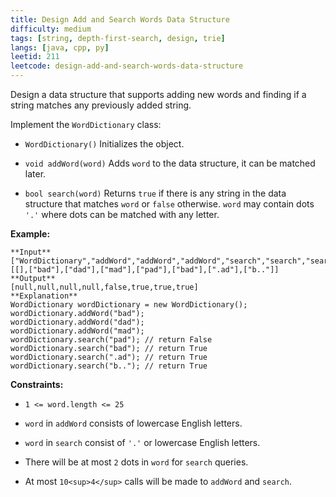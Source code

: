 ```yaml
---
title: Design Add and Search Words Data Structure
difficulty: medium
tags: [string, depth-first-search, design, trie]
langs: [java, cpp, py]
leetid: 211
leetcode: design-add-and-search-words-data-structure
---
```

Design a data structure that supports adding new words and finding if a string matches any previously added string.

Implement the `WordDictionary` class:

	
* `WordDictionary()` Initializes the object.
	
* `void addWord(word)` Adds `word` to the data structure, it can be matched later.
	
* `bool search(word)` Returns `true` if there is any string in the data structure that matches `word` or `false` otherwise. `word` may contain dots `'.'` where dots can be matched with any letter.

 

**Example:**

```
**Input**
["WordDictionary","addWord","addWord","addWord","search","search","search","search"]
[[],["bad"],["dad"],["mad"],["pad"],["bad"],[".ad"],["b.."]]
**Output**
[null,null,null,null,false,true,true,true]
**Explanation**
WordDictionary wordDictionary = new WordDictionary();
wordDictionary.addWord("bad");
wordDictionary.addWord("dad");
wordDictionary.addWord("mad");
wordDictionary.search("pad"); // return False
wordDictionary.search("bad"); // return True
wordDictionary.search(".ad"); // return True
wordDictionary.search("b.."); // return True
```
 

**Constraints:**

	
* `1 <= word.length <= 25`
	
* `word` in `addWord` consists of lowercase English letters.
	
* `word` in `search` consist of `'.'` or lowercase English letters.
	
* There will be at most `2` dots in `word` for `search` queries.
	
* At most `10<sup>4</sup>` calls will be made to `addWord` and `search`.
